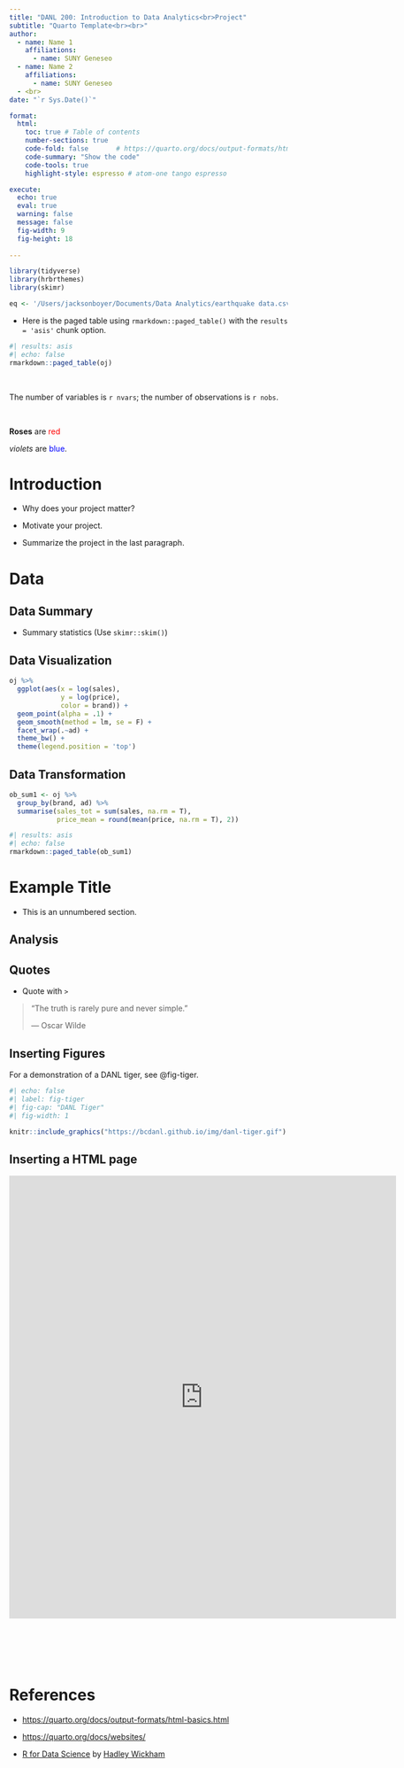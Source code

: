 ```yaml
---
title: "DANL 200: Introduction to Data Analytics<br>Project"
subtitle: "Quarto Template<br><br>" 
author: 
  - name: Name 1
    affiliations:
      - name: SUNY Geneseo
  - name: Name 2
    affiliations:
      - name: SUNY Geneseo
  - <br>
date: "`r Sys.Date()`"

format: 
  html:
    toc: true # Table of contents
    number-sections: true
    code-fold: false       # https://quarto.org/docs/output-formats/html-code.html
    code-summary: "Show the code"
    code-tools: true
    highlight-style: espresso # atom-one tango espresso

execute: 
  echo: true
  eval: true
  warning: false
  message: false
  fig-width: 9
  fig-height: 18
  
---
```



```r
library(tidyverse)
library(hrbrthemes)
library(skimr)

```


```r
eq <- '/Users/jacksonboyer/Documents/Data Analytics/earthquake data.csv'
```

- Here is the paged table using `rmarkdown::paged_table()` with the `results = 'asis'` chunk option.

```r
#| results: asis
#| echo: false
rmarkdown::paged_table(oj) 
```

<br>

The number of variables is `r nvars`; the number of observations is `r nobs`.

<br>

**Roses** are <span style="color: red;">red</span>

*violets* are <span style="color: blue;">blue</span>.



# Introduction

- Why does your project matter?

- Motivate your project.

- Summarize the project in the last paragraph.


# Data

## Data Summary

- Summary statistics (Use `skimr::skim()`)


## Data Visualization

```r
oj %>% 
  ggplot(aes(x = log(sales), 
             y = log(price),
             color = brand)) +
  geom_point(alpha = .1) +
  geom_smooth(method = lm, se = F) +
  facet_wrap(.~ad) +
  theme_bw() +
  theme(legend.position = 'top')
```



## Data Transformation

```r
ob_sum1 <- oj %>% 
  group_by(brand, ad) %>% 
  summarise(sales_tot = sum(sales, na.rm = T),
            price_mean = round(mean(price, na.rm = T), 2))
```


```r
#| results: asis
#| echo: false
rmarkdown::paged_table(ob_sum1) 
```

# Example Title {.unnumbered}
- This is an unnumbered section.




## Analysis


## Quotes
- Quote with `>`

> "The truth is rarely pure and never simple."
>
> --- Oscar Wilde



## Inserting Figures
For a demonstration of a DANL tiger, see @fig-tiger.

```r
#| echo: false
#| label: fig-tiger
#| fig-cap: "DANL Tiger"
#| fig-width: 1

knitr::include_graphics("https://bcdanl.github.io/img/danl-tiger.gif")
```



## Inserting a HTML page
````{=html}
<style>iframe{height: 800px; width: 700px}</style>
<iframe height="100%" width="100%" frameborder="no"
src="https://bcdanl.shinyapps.io/01_old_faithful/">
</iframe>
```` 


<br><br><br><br>

# References

- [https://quarto.org/docs/output-formats/html-basics.html](https://quarto.org/docs/output-formats/html-basics.html)

- [https://quarto.org/docs/websites/](https://quarto.org/docs/websites/)

- [R for Data Science](http://r4ds.hadley.nz) by [Hadley Wickham](https://hadley.nz)
